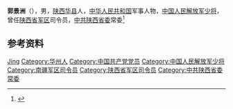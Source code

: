 '''郭景洲'''（{{bd|1953年|7月|}}），男，[[陕西|陕西]][[华县|华县]]人，[[中华人民共和国|中华人民共和国]]军事人物，[[中国人民解放军少将|中国人民解放军少将]]，曾任[[陕西省军区|陕西省军区]]司令员，[[中共陕西省委|中共陕西省委]]常委<ref>{{Cite web|title=郭景洲——陕西省第八期英才人物|url=http://www.sxycwyh.com/ycrw/jjyc/gjzsxsdbqycrw.html|accessdate=2021-01-03|work=陕西省英才委员会}}</ref>

== 参考资料 ==
{{reflist}}

{{中国人物小作品}}

{{Authority control}}
{{DEFAULTSORT:Guo郭}}
[[Category:郭姓|Jing]]
[[Category:华州人|Category:华州人]]
[[Category:中国共产党党员|Category:中国共产党党员]]
[[Category:中国人民解放军少将|Category:中国人民解放军少将]]
[[Category:南疆军区司令员|Category:南疆军区司令员]]
[[Category:陕西省军区司令员|Category:陕西省军区司令员]]
[[Category:中共陕西省委常委|Category:中共陕西省委常委]]